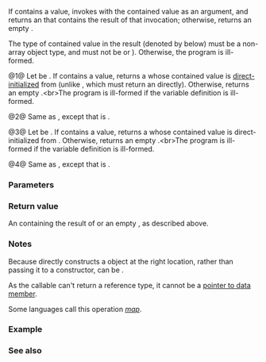 {{cpp/utility/optional/title|transform}}
{{cpp/utility/optional/navbar}}
{{dcl begin}}
{{dcl | num=1 | since=c++23 | 1=
template&lt; class F &gt;
constexpr auto transform( F&amp;&amp; f ) &amp;;
}}
{{dcl | num=2 | since=c++23 | 1=
template&lt; class F &gt;
constexpr auto transform( F&amp;&amp; f ) const&amp;;
}}
{{dcl | num=3 | since=c++23 | 1=
template&lt; class F &gt;
constexpr auto transform( F&amp;&amp; f ) &amp;&amp;;
}}
{{dcl | num=4 | since=c++23 | 1=
template&lt; class F &gt;
constexpr auto transform( F&amp;&amp; f ) const&amp;&amp;;
}}
{{dcl end}}

If {{c|*this}} contains a value, invokes {{tt|f}} with the contained value as an argument, and returns an {{tt|std::optional}} that contains the result of that invocation; otherwise, returns an empty {{tt|std::optional}}.

The type of contained value in the result (denoted by {{tt|U}} below) must be a non-array object type, and must not be {{lc|std::in_place_t}} or {{lc|std::nullopt_t}}). Otherwise, the program is ill-formed.

@1@ Let {{tt|U}} be {{c|std::remove_cv_t&lt;std::invoke_result_t&lt;F, T&amp;&gt;&gt;}}. If {{c|*this}} contains a value, returns a {{c|std::optional&lt;U&gt;}} whose contained value is [[cpp/language/direct_initialization|direct-initialized]] from {{c|std::invoke(std::forward&lt;F&gt;(f), **this)}} (unlike {{rlpt|and_then|and_then()}}, which must return an {{lc|std::optional}} directly). Otherwise, returns an empty {{c|std::optional&lt;U&gt;}}.&lt;br&gt;The program is ill-formed if the variable definition {{c|U x(std::invoke(std::forward&lt;F&gt;(f), **this));}} is ill-formed.

@2@ Same as {{v|1}}, except that {{tt|U}} is {{c|std::remove_cv_t&lt;std::invoke_result_t&lt;F, const T&amp;&gt;&gt;}}.

@3@ Let {{tt|U}} be {{c|std::remove_cv_t&lt;std::invoke_result_t&lt;F, T&gt;&gt;}}. If {{c|*this}} contains a value, returns a {{c|std::optional&lt;U&gt;}} whose contained value is direct-initialized from {{c|std::invoke(std::forward&lt;F&gt;(f), std::move(**this))}}. Otherwise, returns an empty {{c|std::optional&lt;U&gt;}}.&lt;br&gt;The program is ill-formed if the variable definition {{c|U x(std::invoke(std::forward&lt;F&gt;(f), std::move(**this)));}} is ill-formed.

@4@ Same as {{v|3}}, except that {{tt|U}} is {{c|std::remove_cv_t&lt;std::invoke_result_t&lt;F, const T&gt;&gt;}}.

===Parameters===
{{par begin}}
{{par | f | a suitable function or {{named req|Callable}} object whose call signature returns a non-reference type}}
{{par end}}

===Return value===
An {{lc|std::optional}} containing the result of {{tt|f}} or an empty {{lc|std::optional}}, as described above.

===Notes===
Because {{tt|transform}} directly constructs a {{tt|U}} object at the right location, rather than passing it to a constructor, {{c|std::is_move_constructible_v&lt;U&gt;}} can be {{c|false}}.

As the callable {{tt|f}} can't return a reference type, it cannot be a [[cpp/language/pointer#Pointers to data members|pointer to data member]].

Some languages call this operation [[enwiki:Map_(higher-order_function)|''map'']].

{{feature test macro|__cpp_lib_optional|std=C++23|value=202110L|{{rlp|/#Monadic operations|Monadic operations}} in {{lc|std::optional}}}}

===Example===
{{example|code=
#include &lt;iostream&gt;
#include &lt;optional&gt;

struct A { /* ... */ };
struct B { /* ... */ };
struct C { /* ... */ };
struct D { /* ... */ };

auto A_to_B(A) -&gt; B { /* ... */ std::cout &lt;&lt; "A =&gt; B \n"; return {}; }
auto B_to_C(B) -&gt; C { /* ... */ std::cout &lt;&lt; "B =&gt; C \n"; return {}; }
auto C_to_D(C) -&gt; D { /* ... */ std::cout &lt;&lt; "C =&gt; D \n"; return {}; }

void try_transform_A_to_D(std::optional&lt;A&gt; o_A)
{
    std::cout &lt;&lt; (o_A ? "o_A has a value\n" : "o_A is empty\n");

    std::optional&lt;D&gt; o_D = o_A.transform(A_to_B)
                              .transform(B_to_C)
                              .transform(C_to_D);

    std::cout &lt;&lt; (o_D ? "o_D has a value\n\n" : "o_D is empty\n\n");
};

int main()
{
    try_transform_A_to_D( A{} );
    try_transform_A_to_D( {} );
}
|output=
o_A has a value
A =&gt; B
B =&gt; C
C =&gt; D
o_D has a value

o_A is empty
o_D is empty
}}

===See also===
{{dsc begin}}
{{dsc inc | cpp/utility/optional/dsc value_or}}
{{dsc inc | cpp/utility/optional/dsc and_then}}
{{dsc inc | cpp/utility/optional/dsc or_else}}
{{dsc end}}

{{langlinks|de|es|fr|it|ja|pt|ru|zh}}
